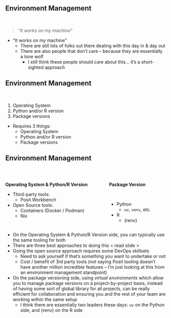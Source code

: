## Environment Management {transition="none"}

<br>

> *"It works on my machine"*

::: {.notes}

* "It works on my machine"
    + There are still lots of folks out there dealing with this day in & day out
    + There are also people that don't care -- because they are essentially a lone wolf
        + I still think these people should care about this... it's a short-sighted approach

:::

## Environment Management {transition="none"}

<br>

::: {.incremental}

1. Operating System
1. Python and/or R version
1. Package versions

:::

::: {.notes}

* Requires 3 things:
    + Operating System
    + Python and/or R version
    + Package versions

:::

## Environment Management {transition="none"}

<br>

::: {.columns}
::: {.column}

**Operating System & Python/R Version**

- Third-party tools:
    + Posit Workbench
- Open Source tools:
    + Containers (Docker / Podman)
    + Nix

:::
::: {.column}

**Package Version**

<br>

- Python
    + `uv`, `venv`, etc.
- R
    + {renv}

:::
:::

::: {.notes}

- On the Operating System & Python/R Version side, you can typically use the same tooling for both
- There are three best approaches to doing this < read slide >
- Going the open source approach requires some DevOps skillsets
    + Need to ask yourself if that's something you want to undertake or not
    + Cost / benefit of 3rd party tools (not saying Posit tooling doesn't have another million incredible features -- I'm just looking at this from an environment management standpoint)
- On the package versioning side, using *virtual environments* which allow you to manage package versions on a project-by-project basis, instead of having some sort of global library for all projects, can be really efficient for collaboration and ensuring you and the rest of your team are working within the same setup
    + I think there are essentially two leaders these days: `uv` on the Python side, and {renv} on the R side

:::